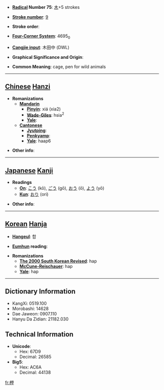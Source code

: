 * '''[[Wiktionary:Chinese radical index| Radical]] Number 75''': [[Wiktionary:Chinese radical index 木|木]]+5 strokes

* '''[[Wiktionary:Chinese total strokes index|Stroke number]]''': [[Wiktionary:Chinese total strokes index 9|9]]

* '''Stroke order''': 

* '''[[Wiktionary:Chinese four corner index|Four-Corner System]]''': 4695<sub>0</sub>

* '''[[Wiktionary:Chinese Cangjie index|Cangjie input]]''': 木田中 (DWL)

* '''Graphical Significance and Origin''': 

* '''Common Meaning''': cage, pen for wild animals

----

== [[Chinese]] [[Hanzi]] ==

* '''Romanizations'''
** '''[[Mandarin]]'''
*** '''[[Pinyin]]''': xiá (xia2)
*** '''[[Wade-Giles]]''': hsia<sup>2</sup>
*** '''[[Yale]]''': 
** '''[[Cantonese]]'''
*** '''[[Jyutping]]''':
*** '''[[Penkyamp]]''': 
*** '''[[Yale]]''': haap6

* '''Other info''': 

----

== [[Japanese]] [[Kanji]] ==

* '''Readings'''
** '''[[On]]''': [[こう]] (kō), [[ごう]] (gō), [[おう]] (ō), [[よう]] (yō)
** '''[[Kun]]''': [[おり]] (ori)

* '''Other info''':  

----

== [[Korean]] [[Hanja]] ==

* '''[[Hangeul]]''': 합

* '''[[Eumhun]] reading''': 

* '''Romanizations'''
** '''[[The 2000 South Korean Revised Romanization|The 2000 South Korean Revised]]''': hap
** '''[[McCune-Reischauer]]''': hap
** '''[[Yale]]''': hap

----

== Dictionary Information ==

* KangXi: 0519.100
* Morobashi: 14628
* Dae Jaweon: 0907.110
* Hanyu Da Zidian: 21182.030

== Technical Information ==

* '''Unicode''':
** Hex: 67D9
** Decimal: 26585
* '''Big5''':
** Hex: AC6A
** Decimal: 44138

[[fr:柙]]